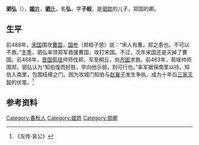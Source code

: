 {{Infobox 先秦人物
|名称= 驷弘
|图像=
|图说=
|姓=[[姬姓|姬]]
|氏=[[驷氏|驷]]
|名=弘
|字=子般
|别名=
|别字=
|谥号=
|时代=春秋时期
|国家=
|身份=郑卿
|出生=
|逝世=
|在位=
|父=[[驷歂|驷歂]]
|母=
|正妻=
|妾=
|子女=
|太子=
}}
'''驷弘'''（{{bd|？||？||catIdx=S駟}}），[[姬姓|'''姬'''姓]]，[[驷氏|'''驷'''氏]]，名'''弘'''，字'''子般'''，是[[驷歂|驷歂]]的儿子，郑国的卿。
==生平==
前488年，[[宋国|宋国]]围攻[[曹国|曹国]]，[[国参|国参]]（郑桓子思）说：“宋人有曹，郑之患也。不可以不救。”[[冬季|冬季]]，驷弘率领郑军救援曹国，攻打宋国。不过，次年宋国还是灭掉了曹国。前468年，[[晋国|晋国]][[荀瑶|荀瑶]]帅师伐郑，军至桐丘，向[[齐国|齐国]]求救。前463年，荀瑶帅师围郑，驷弘认为“知伯愎而好胜，早向他示弱，则可行也。”率军据保南里以待。知伯入南里，包围桔槔之门。因为攻城门知伯与[[赵襄子|赵襄子]]发生争执，成为十年后[[晉陽之戰|三家灭智]]的伏笔。<ref>《左传·哀公》</ref>

== 参考资料 ==
{{reflist}}

{{start box}}
{{s-before|父[[驷歂|驷歂]]}}
{{s-title|[[郑国|郑国]][[驷氏|驷氏]]宗主|前5世纪前期}}
{{s-after|[[驷子阳|驷子阳]]}}
{{end box}}

[[Category:春秋人|Category:春秋人]]
[[Category:姬姓|Category:姬姓]]
[[Category:郑卿|Category:郑卿]]